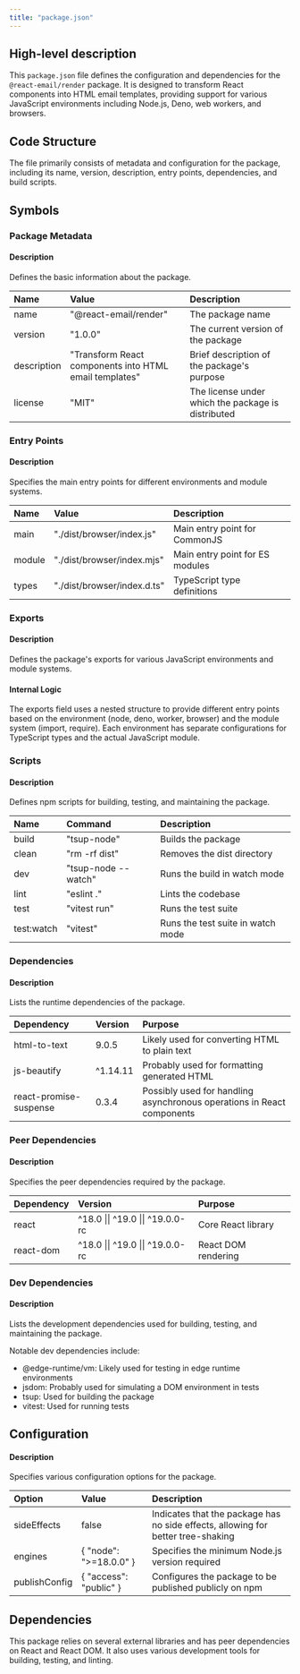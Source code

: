 ```yaml
---
title: "package.json"
---
```


## High-level description
This `package.json` file defines the configuration and dependencies for the `@react-email/render` package. It is designed to transform React components into HTML email templates, providing support for various JavaScript environments including Node.js, Deno, web workers, and browsers.

## Code Structure
The file primarily consists of metadata and configuration for the package, including its name, version, description, entry points, dependencies, and build scripts.

## Symbols

### Package Metadata
#### Description
Defines the basic information about the package.

| Name | Value | Description |
|:-----|:------|:------------|
| name | "@react-email/render" | The package name |
| version | "1.0.0" | The current version of the package |
| description | "Transform React components into HTML email templates" | Brief description of the package's purpose |
| license | "MIT" | The license under which the package is distributed |

### Entry Points
#### Description
Specifies the main entry points for different environments and module systems.

| Name | Value | Description |
|:-----|:------|:------------|
| main | "./dist/browser/index.js" | Main entry point for CommonJS |
| module | "./dist/browser/index.mjs" | Main entry point for ES modules |
| types | "./dist/browser/index.d.ts" | TypeScript type definitions |

### Exports
#### Description
Defines the package's exports for various JavaScript environments and module systems.

#### Internal Logic
The exports field uses a nested structure to provide different entry points based on the environment (node, deno, worker, browser) and the module system (import, require). Each environment has separate configurations for TypeScript types and the actual JavaScript module.

### Scripts
#### Description
Defines npm scripts for building, testing, and maintaining the package.

| Name | Command | Description |
|:-----|:--------|:------------|
| build | "tsup-node" | Builds the package |
| clean | "rm -rf dist" | Removes the dist directory |
| dev | "tsup-node --watch" | Runs the build in watch mode |
| lint | "eslint ." | Lints the codebase |
| test | "vitest run" | Runs the test suite |
| test:watch | "vitest" | Runs the test suite in watch mode |

### Dependencies
#### Description
Lists the runtime dependencies of the package.

| Dependency | Version | Purpose |
|:-----------|:--------|:--------|
| html-to-text | 9.0.5 | Likely used for converting HTML to plain text |
| js-beautify | ^1.14.11 | Probably used for formatting generated HTML |
| react-promise-suspense | 0.3.4 | Possibly used for handling asynchronous operations in React components |

### Peer Dependencies
#### Description
Specifies the peer dependencies required by the package.

| Dependency | Version | Purpose |
|:-----------|:--------|:--------|
| react | ^18.0 \|\| ^19.0 \|\| ^19.0.0-rc | Core React library |
| react-dom | ^18.0 \|\| ^19.0 \|\| ^19.0.0-rc | React DOM rendering |

### Dev Dependencies
#### Description
Lists the development dependencies used for building, testing, and maintaining the package.

Notable dev dependencies include:
- @edge-runtime/vm: Likely used for testing in edge runtime environments
- jsdom: Probably used for simulating a DOM environment in tests
- tsup: Used for building the package
- vitest: Used for running tests

## Configuration
#### Description
Specifies various configuration options for the package.

| Option | Value | Description |
|:-------|:------|:------------|
| sideEffects | false | Indicates that the package has no side effects, allowing for better tree-shaking |
| engines | { "node": "&gt;=18.0.0" } | Specifies the minimum Node.js version required |
| publishConfig | { "access": "public" } | Configures the package to be published publicly on npm |

## Dependencies
This package relies on several external libraries and has peer dependencies on React and React DOM. It also uses various development tools for building, testing, and linting.